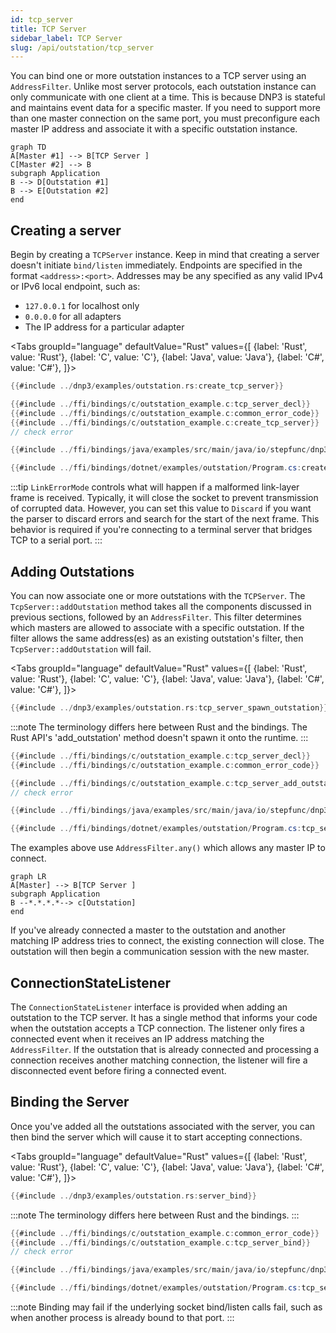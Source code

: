 ```yaml
---
id: tcp_server
title: TCP Server
sidebar_label: TCP Server
slug: /api/outstation/tcp_server
---
```



You can bind one or more outstation instances to a TCP server using an `AddressFilter`. Unlike most server protocols, each outstation instance can only
communicate with one client at a time. This is because DNP3 is stateful and maintains event data for a specific master. If you need to support more than
one master connection on the same port, you must preconfigure each master IP address and associate it with a specific outstation instance.

```mermaid
graph TD
A[Master #1] --> B[TCP Server ]
C[Master #2] --> B
subgraph Application
B --> D[Outstation #1]
B --> E[Outstation #2]
end
```

## Creating a server

Begin by creating a `TCPServer` instance. Keep in mind that creating a server doesn't initiate `bind/listen` immediately. Endpoints are specified in the format `<address>:<port>`. Addresses may be any specified as any valid IPv4 or IPv6 local endpoint, such as:

* `127.0.0.1` for localhost only
* `0.0.0.0` for all adapters
* The IP address for a particular adapter


<Tabs
groupId="language"
defaultValue="Rust"
values={[
{label: 'Rust', value: 'Rust'},
{label: 'C', value: 'C'},
{label: 'Java', value: 'Java'},
{label: 'C#', value: 'C#'},
]}>
<TabItem value="Rust">

```rust
{{#include ../dnp3/examples/outstation.rs:create_tcp_server}}
```

</TabItem>
<TabItem value="C">

```c
{{#include ../ffi/bindings/c/outstation_example.c:tcp_server_decl}}
{{#include ../ffi/bindings/c/outstation_example.c:common_error_code}}
{{#include ../ffi/bindings/c/outstation_example.c:create_tcp_server}}
// check error
```

</TabItem>
<TabItem value="Java">

```java
{{#include ../ffi/bindings/java/examples/src/main/java/io/stepfunc/dnp3/examples/OutstationExample.java:create_tcp_server}}
```

</TabItem>
<TabItem value="C#">

```csharp
{{#include ../ffi/bindings/dotnet/examples/outstation/Program.cs:create_tcp_server}}
```

</TabItem>
</Tabs>

:::tip
`LinkErrorMode` controls what will happen if a malformed link-layer frame is received. Typically, it will close the socket to prevent transmission of corrupted data. However, you can set this value to `Discard` if you want the parser to discard errors and search for the start of the next frame. This behavior is required if you're connecting to a terminal server that bridges TCP to a serial port.
:::

## Adding Outstations

You can now associate one or more outstations with the `TCPServer`. The `TcpServer::addOutstation` method takes all the components discussed in previous sections, followed by an `AddressFilter`. This filter determines which masters are allowed to associate with a specific outstation.
If the filter allows the same address(es) as an existing outstation's filter, then `TcpServer::addOutstation` will fail.

<Tabs
groupId="language"
defaultValue="Rust"
values={[
{label: 'Rust', value: 'Rust'},
{label: 'C', value: 'C'},
{label: 'Java', value: 'Java'},
{label: 'C#', value: 'C#'},
]}>
<TabItem value="Rust">

```rust
{{#include ../dnp3/examples/outstation.rs:tcp_server_spawn_outstation}}
```

:::note
The terminology differs here between Rust and the bindings. The Rust API's 'add_outstation' method doesn't spawn it onto the runtime.
:::

</TabItem>
<TabItem value="C">

```c
{{#include ../ffi/bindings/c/outstation_example.c:tcp_server_decl}}
{{#include ../ffi/bindings/c/outstation_example.c:common_error_code}}

{{#include ../ffi/bindings/c/outstation_example.c:tcp_server_add_outstation}}
// check error
```

</TabItem>
<TabItem value="Java">

```java
{{#include ../ffi/bindings/java/examples/src/main/java/io/stepfunc/dnp3/examples/OutstationExample.java:tcp_server_add_outstation}}
```

</TabItem>
<TabItem value="C#">

```csharp
{{#include ../ffi/bindings/dotnet/examples/outstation/Program.cs:tcp_server_add_outstation}}
```

</TabItem>
</Tabs>

The examples above use `AddressFilter.any()` which allows any master IP to connect.

```mermaid
graph LR
A[Master] --> B[TCP Server ]
subgraph Application
B --*.*.*.*--> c[Outstation]
end
```

If you've already connected a master to the outstation and another matching IP address tries to connect, the existing connection will close. The outstation will then begin a communication session with the new master.

## ConnectionStateListener

The `ConnectionStateListener` interface is provided when adding an outstation to the TCP server. It has a single method that informs your code when the outstation accepts a TCP connection.
The listener only fires a connected event when it receives an IP address matching the `AddressFilter`. If the outstation that is already connected and processing a connection receives
another matching connection, the listener will fire a disconnected event before firing a connected event.


## Binding the Server

Once you've added all the outstations associated with the server, you can then bind the server which will cause it to start accepting connections.

<Tabs
groupId="language"
defaultValue="Rust"
values={[
{label: 'Rust', value: 'Rust'},
{label: 'C', value: 'C'},
{label: 'Java', value: 'Java'},
{label: 'C#', value: 'C#'},
]}>
<TabItem value="Rust">

```rust
{{#include ../dnp3/examples/outstation.rs:server_bind}}
```

:::note
The terminology differs here between Rust and the bindings.
:::

</TabItem>
<TabItem value="C">

```c
{{#include ../ffi/bindings/c/outstation_example.c:common_error_code}}
{{#include ../ffi/bindings/c/outstation_example.c:tcp_server_bind}}
// check error
```

</TabItem>
<TabItem value="Java">

```java
{{#include ../ffi/bindings/java/examples/src/main/java/io/stepfunc/dnp3/examples/OutstationExample.java:tcp_server_bind}}
```

</TabItem>
<TabItem value="C#">

```csharp
{{#include ../ffi/bindings/dotnet/examples/outstation/Program.cs:tcp_server_bind}}
```

</TabItem>
</Tabs>

:::note
Binding may fail if the underlying socket bind/listen calls fail, such as when another process is already bound to that port.
:::